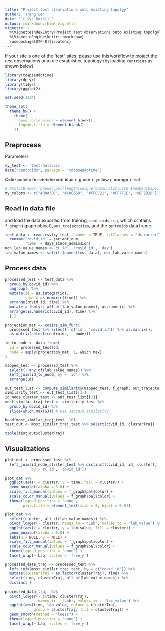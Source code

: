 ```yaml
---
title: "Project test observations onto existing topolgy"
author: 'Trang Le'
date: '`r Sys.Date()`'
output: rmarkdown::html_vignette
vignette: >
  %\VignetteIndexEntry{Project test observations onto existing topolgy}
  %\VignetteEngine{knitr::rmarkdown}
  \usepackage[UTF-8]{inputenc}
---
```


If your site is one of the "test" sites, please use this workflow to project the test observations onto the established topology (by loading `centroids` as shown below).

```r
library(tdapseudotime)
library(dplyr)
library(tidyr)
library(ggplot2)

set.seed(1234)
```

```r
theme_set(
  theme_bw() + 
    theme(
      panel.grid.minor = element_blank(),
      legend.title = element_blank()
    ))
```

## Preprocess

Parameters:
```r
my_test <- 'test-data.csv'
data("centroids", package = 'tdapseudotime')
```

Color palette for enrichment: blue > green > yellow > orange > red
```r
# RColorBrewer::brewer.pal(length(unique(CommunityCluster$membership)), "Set1")
my_colors <- c("#00A3DD", "#60C659", "#FFBC21", "#FF7F1E", "#EF2B2D")
```

## Read in data file
and load the data exported from training, `centroids.rda`, which contains 
`f_graph` (igraph object), `out_trajectories`, and the `centroids` data frame.

```r
test_data <- read.csv(my_test, header = TRUE, colClasses = "character") %>% 
  rename('covid_id' = patient_num,
         'time' = days_since_admission)
non_lab_value_names <- c('id', 'covid_id', 'day')
lab_value_names <- setdiff(names(test_data), non_lab_value_names)


```

## Process data

```r
processed_test <- test_data %>% 
  group_by(covid_id) %>% 
  ungroup() %>% 
  mutate(id = as.integer(id),
         time = as.numeric(time)) %>% 
  arrange(covid_id, time) %>% 
  mutate_at(dplyr::all_of(lab_value_names), as.numeric) %>% 
  arrange(as.numeric(covid_id), time) %>% 
  {.}
```

```r
projection_mat <- cosine_sim_func(
  processed_test %>% select(- c('id', 'covid_id')) %>% as.matrix(), 
  as.matrix(select(centroids, - node)))

id_to_node <- data.frame(
  id = processed_test$id,
  node = apply(projection_mat, 1, which.max)
)
```

```r
mapped_test <- processed_test %>% 
  select(- any_of(lab_value_names)) %>% 
  left_join(id_to_node, by = 'id') %>% 
  arrange(id)

out_test_list <- compute_similarity(mapped_test, f_graph, out_trajectories)
similarity_test <- out_test_list[[1]]
id_node_cluster_test <- out_test_list[[2]]
most_similar_traj_test <- similarity_test %>%
  group_by(covid_id) %>%
  slice(which.max(SJ)) # use Jaccard similarity

head(most_similar_traj_test, 10)
test_out <- most_similar_traj_test %>% select(covid_id, clusterTraj)

table(test_out$clusterTraj)
```

## Visualizations

```r
plot_dat <- processed_test %>% 
  left_join(id_node_cluster_test %>% distinct(covid_id, id, cluster), 
            by = c('id', 'covid_id'))

plot_dat %>% 
  ggplot(aes(x = cluster, y = time, fill = cluster)) +
  geom_boxplot(alpha = 0.8) + 
  scale_fill_manual(values = f_graph$pal$color) + 
  scale_color_manual(values = f_graph$pal$color) +
  theme(legend.position = "none",
        plot.title = element_text(size = 8, hjust = 0.5))

plot_dat %>% 
  select(cluster, all_of(lab_value_names)) %>% 
  pivot_longer(- cluster, names_to = 'Lab', values_to = 'lab_value') %>% 
  ggplot(aes(x = cluster, y = lab_value, fill = cluster)) +
  geom_boxplot(alpha = 0.8) + 
  labs(x = NULL, y = NULL) +
  scale_fill_manual(values = f_graph$pal$color) + 
  scale_color_manual(values = f_graph$pal$color) +
  theme(legend.position = "none") +
  facet_wrap(~ Lab, scales = 'free_y')

processed_data_traj <- processed_test %>% 
  left_join(most_similar_traj_test, by = c("covid_id")) %>% 
  mutate(clusterTraj = as.factor(clusterTraj), time) %>%
  select(time, clusterTraj, all_of(lab_value_names)) %>% 
  distinct()
```

```r
processed_data_traj  %>% 
  pivot_longer(- c(time, clusterTraj), 
               names_to = 'Lab', values_to = 'lab_value') %>% 
  ggplot(aes(time, lab_value, colour = clusterTraj, 
             group = clusterTraj, fill = clusterTraj)) +
  geom_smooth(method = "loess") +
  theme(legend.position = "none") +
  facet_wrap(~ Lab, scales = 'free_y')
```
